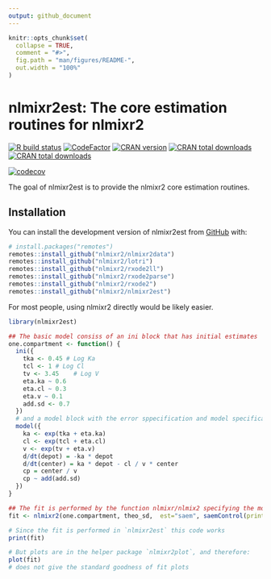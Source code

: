 ```yaml
---
output: github_document
---
```


<!-- README.md is generated from README.Rmd. Please edit that file -->

```r
knitr::opts_chunk$set(
  collapse = TRUE,
  comment = "#>",
  fig.path = "man/figures/README-",
  out.width = "100%"
)
```

# nlmixr2est: The core estimation routines for nlmixr2

<!-- badges: start -->
[![R build
status](https://github.com/nlmixr2/nlmixr2est/workflows/R-CMD-check/badge.svg)](https://github.com/nlmixr2/nlmixr2est/actions)
[![CodeFactor](https://www.codefactor.io/repository/github/nlmixr2/nlmixr2est/badge)](https://www.codefactor.io/repository/github/nlmixr2/nlmixr2est)
[![CRAN version](http://www.r-pkg.org/badges/version/nlmixr2est)](https://cran.r-project.org/package=nlmixr2est)
[![CRAN total downloads](https://cranlogs.r-pkg.org/badges/grand-total/nlmixr2est)](https://cran.r-project.org/package=nlmixr2est)
[![CRAN total downloads](https://cranlogs.r-pkg.org/badges/nlmixr2est)](https://cran.r-project.org/package=nlmixr2est)

[![codecov](https://codecov.io/gh/nlmixr2/nlmixr2est/branch/main/graph/badge.svg?token=fv3YwWd9Nl)](https://app.codecov.io/gh/nlmixr2/nlmixr2est)
<!-- badges: end -->

The goal of nlmixr2est is to provide the nlmixr2 core estimation routines.

## Installation

You can install the development version of nlmixr2est from [GitHub](https://github.com/) with:

``` r
# install.packages("remotes")
remotes::install_github("nlmixr2/nlmixr2data")
remotes::install_github("nlmixr2/lotri")
remotes::install_github("nlmixr2/rxode2ll")
remotes::install_github("nlmixr2/rxode2parse")
remotes::install_github("nlmixr2/rxode2")
remotes::install_github("nlmixr2/nlmixr2est")
```

For most people, using nlmixr2 directly would be likely easier.

```r
library(nlmixr2est)

## The basic model consiss of an ini block that has initial estimates
one.compartment <- function() {
  ini({
    tka <- 0.45 # Log Ka
    tcl <- 1 # Log Cl
    tv <- 3.45    # Log V
    eta.ka ~ 0.6
    eta.cl ~ 0.3
    eta.v ~ 0.1
    add.sd <- 0.7
  })
  # and a model block with the error sppecification and model specification
  model({
    ka <- exp(tka + eta.ka)
    cl <- exp(tcl + eta.cl)
    v <- exp(tv + eta.v)
    d/dt(depot) = -ka * depot
    d/dt(center) = ka * depot - cl / v * center
    cp = center / v
    cp ~ add(add.sd)
  })
}

## The fit is performed by the function nlmixr/nlmix2 specifying the model, data and estimate
fit <- nlmixr2(one.compartment, theo_sd,  est="saem", saemControl(print=0))

# Since the fit is performed in `nlmixr2est` this code works
print(fit)

# But plots are in the helper package `nlmixr2plot`, and therefore:
plot(fit)
# does not give the standard goodness of fit plots
```


